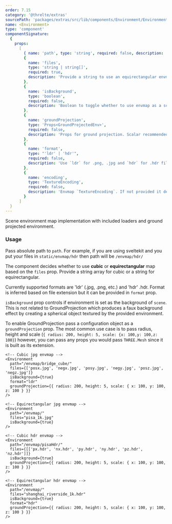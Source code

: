 ```yaml
---
order: 7.15
category: '@threlte/extras'
sourcePath: 'packages/extras/src/lib/components/Environment/Environment.svelte'
name: <Environment>
type: 'component'
componentSignature:
  {
    props:
      [
        { name: 'path', type: 'string', required: false, description: 'Defaults to "/"' },
        {
          name: 'files',
          type: 'string | string[]',
          required: true,
          description: 'Provide a string to use an equirectangular envmap and a string array to use a cubic envmap'
        },
        {
          name: 'isBackground',
          type: 'boolean',
          required: false,
          description: 'Boolean to toggle whether to use envmap as a scene background.'
        },
        {
          name: 'groundProjection',
          type: 'Props<GroundProjectedEnv>',
          required: false,
          description: 'Props for ground projection. Scalar recommended to 100. Depending on envmap and project requirements, good starting point is radius: 200, height: 5.'
        },
        {
          name: 'format',
          type: "'ldr' | 'hdr'",
          required: false,
          description: 'Use `ldr` for .png, .jpg and `hdr` for .hdr file formats'
        },
        {
          name: 'encoding',
          type: 'TextureEncoding',
          required: false,
          description: 'Envmap `TextureEncoding`. If not provided it defaults to `sRGBEncoding` for cubemap and `LinearEncoding` for equirectangular'
        }
      ]
  }
---
```


Scene environment map implementation with included loaders and ground projected environment.

<Example path="extras/environment" />

### Usage

Pass absolute path to `path`. For example, if you are using sveltekit and you put your files in `static/envmap/hdr` then path will be `/envmap/hdr/`

The component decides whether to use **cubic** or **equirectangular** map based on the `files` prop. Provide a string array for cubic or a string for equirectangular.

Currently supported formats are 'ldr' (.jpg, .png, etc.) and 'hdr' .hdr. Format is inferred based on file extension but it can be provided in `format` prop.

`isBackground` prop controls if environment is set as the background of `scene`. This is not related to GroundProjection which produces a faux background effect by creating a spherical object textured by the provided environment.

To enable GroundProjection pass a configuration object as a `groundProjection` prop. The most common use case is to pass radius, height and scale (`{ radius: 200, height: 5, scale: {x: 100,y: 100,z: 100}`) however, you can pass any props you would pass `THREE.Mesh` since it is built as its extension.

```svelte
<!-- Cubic jpg envmap -->
<Environment
  path="/envmap/bridge_cube/"
  files={['posx.jpg', 'negx.jpg', 'posy.jpg', 'negy.jpg', 'posz.jpg', 'negz.jpg']}
  isBackground={true}
  format="ldr"
  groundProjection={{ radius: 200, height: 5, scale: { x: 100, y: 100, z: 100 } }}
/>

<!-- Equirectangular jpg envmap -->
<Environment
  path="/envmap/"
  files="pisa_1k.jpg"
  isBackground={true}
/>

<!-- Cubic hdr envmap -->
<Environment
  path="/envmap/pisaHdr/"
  files={[['px.hdr', 'nx.hdr', 'py.hdr', 'ny.hdr', 'pz.hdr', 'nz.hdr']]}
  isBackground={true}
  groundProjection={{ radius: 200, height: 5, scale: { x: 100, y: 100, z: 100 } }}
/>

<!-- Equirectangular hdr envmap -->
<Environment
  path="/envmap/"
  files="shanghai_riverside_1k.hdr"
  isBackground={true}
  format="hdr"
  groundProjection={{ radius: 200, height: 5, scale: { x: 100, y: 100, z: 100 } }}
/>
```
